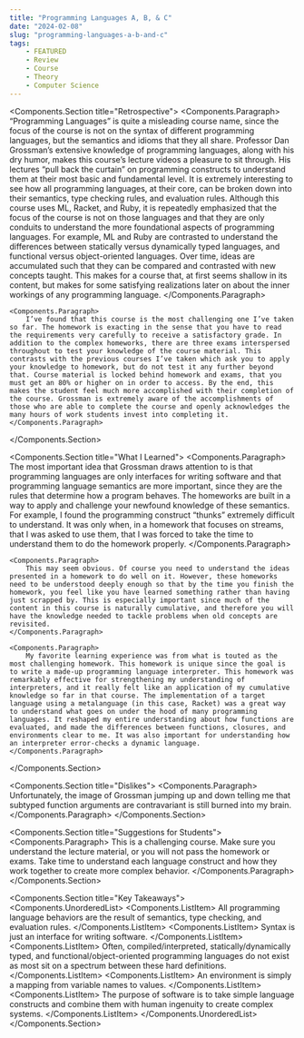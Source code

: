 ```yaml
---
title: "Programming Languages A, B, & C"
date: "2024-02-08"
slug: "programming-languages-a-b-and-c"
tags:
    - FEATURED
    - Review
    - Course
    - Theory
    - Computer Science
---
```



<Components.Section title="Retrospective">
    <Components.Paragraph>
        “Programming Languages” is quite a misleading course name, since the focus of the course is not on the syntax of different programming languages, but the semantics and idioms that they all share. Professor Dan Grossman’s extensive knowledge of programming languages, along with his dry humor, makes this course’s lecture videos a pleasure to sit through. His lectures “pull back the curtain” on programming constructs to understand them at their most basic and fundamental level. It is extremely interesting to see how all programming languages, at their core, can be broken down into their semantics, type checking rules, and evaluation rules. Although this course uses ML, Racket, and Ruby, it is repeatedly emphasized that the focus of the course is not on those languages and that they are only conduits to understand the more foundational aspects of programming languages. For example, ML and Ruby are contrasted to understand the differences between statically versus dynamically typed languages, and functional versus object-oriented languages. Over time, ideas are accumulated such that they can be compared and contrasted with new concepts taught. This makes for a course that, at first seems shallow in its content, but makes for some satisfying realizations later on about the inner workings of any programming language.
    </Components.Paragraph>

    <Components.Paragraph>
        I’ve found that this course is the most challenging one I’ve taken so far. The homework is exacting in the sense that you have to read the requirements very carefully to receive a satisfactory grade. In addition to the complex homeworks, there are three exams interspersed throughout to test your knowledge of the course material. This contrasts with the previous courses I’ve taken which ask you to apply your knowledge to homework, but do not test it any further beyond that. Course material is locked behind homework and exams, that you must get an 80% or higher on in order to access. By the end, this makes the student feel much more accomplished with their completion of the course. Grossman is extremely aware of the accomplishments of those who are able to complete the course and openly acknowledges the many hours of work students invest into completing it.
    </Components.Paragraph>
</Components.Section>

<Components.Section title="What I Learned">
    <Components.Paragraph>
        The most important idea that Grossman draws attention to is that programming languages are only interfaces for writing software and that programming language semantics are more important, since they are the rules that determine how a program behaves. The homeworks are built in a way to apply and challenge your newfound knowledge of these semantics. For example, I found the programming construct “thunks” extremely difficult to understand. It was only when, in a homework that focuses on streams, that I was asked to use them, that I was forced to take the time to understand them to do the homework properly.
    </Components.Paragraph>

    <Components.Paragraph>
        This may seem obvious. Of course you need to understand the ideas presented in a homework to do well on it. However, these homeworks need to be understood deeply enough so that by the time you finish the homework, you feel like you have learned something rather than having just scrapped by. This is especially important since much of the content in this course is naturally cumulative, and therefore you will have the knowledge needed to tackle problems when old concepts are revisited.
    </Components.Paragraph>

    <Components.Paragraph>
        My favorite learning experience was from what is touted as the most challenging homework. This homework is unique since the goal is to write a made-up programming language interpreter. This homework was remarkably effective for strengthening my understanding of interpreters, and it really felt like an application of my cumulative knowledge so far in that course. The implementation of a target language using a metalanguage (in this case, Racket) was a great way to understand what goes on under the hood of many programming languages. It reshaped my entire understanding about how functions are evaluated, and made the differences between functions, closures, and environments clear to me. It was also important for understanding how an interpreter error-checks a dynamic language.
    </Components.Paragraph>
</Components.Section>

<Components.Section title="Dislikes">
    <Components.Paragraph>
        Unfortunately, the image of Grossman jumping up and down telling me that subtyped function arguments are contravariant is still burned into my brain.
    </Components.Paragraph>
</Components.Section>

<Components.Section title="Suggestions for Students">
    <Components.Paragraph>
        This is a challenging course. Make sure you understand the lecture material, or you will not pass the homework or exams. Take time to understand each language construct and how they work together to create more complex behavior.
    </Components.Paragraph>
</Components.Section>

<Components.Section title="Key Takeaways">
    <Components.UnorderedList>
        <Components.ListItem>
            All programming language behaviors are the result of semantics, type checking, and evaluation rules.
        </Components.ListItem>
        <Components.ListItem>
            Syntax is just an interface for writing software.
        </Components.ListItem>
        <Components.ListItem>
            Often, compiled/interpreted, statically/dynamically typed, and functional/object-oriented programming languages do not exist as most sit on a spectrum between these hard definitions.
        </Components.ListItem>
        <Components.ListItem>
            An environment is simply a mapping from variable names to values.
        </Components.ListItem>
        <Components.ListItem>
            The purpose of software is to take simple language constructs and combine them with human ingenuity to create complex systems.
        </Components.ListItem>
    </Components.UnorderedList>
</Components.Section>